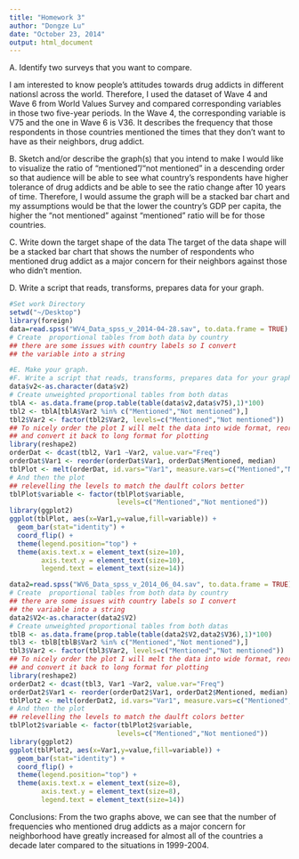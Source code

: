 ```yaml
---
title: "Homework 3"
author: "Dongze Lu"
date: "October 23, 2014"
output: html_document
---
```

A. Identify two surveys that you want to compare. 

I am interested to know people's attitudes towards drug addicts in different nationsl across the world. Therefore, I used the dataset of Wave 4 and Wave 6 from World Values Survey and compared corresponding variables in those two five-year periods. In the Wave 4, the corresponding variable is V75 and the one in Wave 6 is V36. It describes the frequency that those respondents in those countries mentioned the times that they don't want to have as their neighbors, drug addict.  

B. Sketch and/or describe the graph(s) that you intend to make
I would like to visualize the ratio of "mentioned"/"not mentioned" in a descending order so that audience will be able to see what country's respondents have higher tolerance of drug addicts and be able to see the ratio change after 10 years of time. Therefore, I would assume the graph will be a stacked bar chart  and my assumptions would be that the lower the country's GDP per capita, the higher the "not mentioned" against "mentioned" ratio will be for those countries. 

C. Write down the target shape of the data
The target of the data shape will be a stacked bar chart that shows the number of respondents who mentioned drug addict as a major concern for their neighbors against those who didn't mention. 

D. Write a script that reads, transforms, prepares data for your graph.
```r
#Set work Directory
setwd("~/Desktop")
library(foreign)
data=read.spss("WV4_Data_spss_v_2014-04-28.sav", to.data.frame = TRUE)
# Create  proportional tables from both data by country
## there are some issues with country labels so I convert
## the variable into a string

#E. Make your graph.
#F. Write a script that reads, transforms, prepares data for your graph.
data$v2<-as.character(data$v2)
# Create unweighted proportional tables from both datas
tblA <- as.data.frame(prop.table(table(data$v2,data$v75),1)*100)
tbl2 <- tblA[tblA$Var2 %in% c("Mentioned","Not mentioned"),]
tbl2$Var2 <- factor(tbl2$Var2, levels=c("Mentioned","Not mentioned"))
## To nicely order the plot I will melt the data into wide format, reorder it 
## and convert it back to long format for plotting
library(reshape2)
orderDat <- dcast(tbl2, Var1 ~Var2, value.var="Freq")
orderDat$Var1 <- reorder(orderDat$Var1, orderDat$Mentioned, median)
tblPlot <- melt(orderDat, id.vars="Var1", measure.vars=c("Mentioned","Not mentioned"))
# And then the plot
## relevelling the levels to match the daulft colors better
tblPlot$variable <- factor(tblPlot$variable, 
                           levels=c("Mentioned","Not mentioned"))
library(ggplot2)
ggplot(tblPlot, aes(x=Var1,y=value,fill=variable)) +
  geom_bar(stat="identity") +
  coord_flip() + 
  theme(legend.position="top") +
  theme(axis.text.x = element_text(size=10),
        axis.text.y = element_text(size=10),
        legend.text = element_text(size=14))

data2=read.spss("WV6_Data_spss_v_2014_06_04.sav", to.data.frame = TRUE)
# Create  proportional tables from both data by country
## there are some issues with country labels so I convert
## the variable into a string
data2$V2<-as.character(data2$V2)
# Create unweighted proportional tables from both datas
tblB <- as.data.frame(prop.table(table(data2$V2,data2$V36),1)*100)
tbl3 <- tblB[tblB$Var2 %in% c("Mentioned","Not mentioned"),]
tbl3$Var2 <- factor(tbl3$Var2, levels=c("Mentioned","Not mentioned"))
## To nicely order the plot I will melt the data into wide format, reorder it 
## and convert it back to long format for plotting
library(reshape2)
orderDat2 <- dcast(tbl3, Var1 ~Var2, value.var="Freq")
orderDat2$Var1 <- reorder(orderDat2$Var1, orderDat2$Mentioned, median)
tblPlot2 <- melt(orderDat2, id.vars="Var1", measure.vars=c("Mentioned","Not mentioned"))
# And then the plot
## relevelling the levels to match the daulft colors better
tblPlot2$variable <- factor(tblPlot2$variable, 
                           levels=c("Mentioned","Not mentioned"))
library(ggplot2)
ggplot(tblPlot2, aes(x=Var1,y=value,fill=variable)) +
  geom_bar(stat="identity") +
  coord_flip() + 
  theme(legend.position="top") +
  theme(axis.text.x = element_text(size=8),
        axis.text.y = element_text(size=8),
        legend.text = element_text(size=14))
```

Conclusions: From the two graphs above, we can see that the number of frequencies who mentioned drug addicts as a major concern for neighborhood have greatly increased for almost all of the countries a decade later compared to the situations in 1999-2004. 

